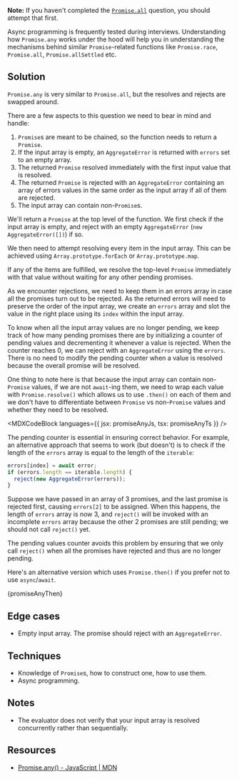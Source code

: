 

**Note:** If you haven't completed the [`Promise.all`](/questions/javascript/promise-all) question, you should attempt that first.

Async programming is frequently tested during interviews. Understanding how `Promise.any` works under the hood will help you in understanding the mechanisms behind similar `Promise`-related functions like `Promise.race`, `Promise.all`, `Promise.allSettled` etc.

## Solution

`Promise.any` is very similar to `Promise.all`, but the resolves and rejects are swapped around.

There are a few aspects to this question we need to bear in mind and handle:

1. `Promise`s are meant to be chained, so the function needs to return a `Promise`.
1. If the input array is empty, an `AggregateError` is returned with `errors` set to an empty array.
1. The returned `Promise` resolved immediately with the first input value that is resolved.
1. The returned `Promise` is rejected with an `AggregateError` containing an array of errors values in the same order as the input array if all of them are rejected.
1. The input array can contain non-`Promise`s.

We'll return a `Promise` at the top level of the function. We first check if the input array is empty, and reject with an empty `AggregateError` (`new AggregateError([])`) if so.

We then need to attempt resolving every item in the input array. This can be achieved using `Array.prototype.forEach` or `Array.prototype.map`.

If any of the items are fulfilled, we resolve the top-level `Promise` immediately with that value without waiting for any other pending promises.

As we encounter rejections, we need to keep them in an errors array in case all the promises turn out to be rejected. As the returned errors will need to preserve the order of the input array, we create an `errors` array and slot the value in the right place using its `index` within the input array.

To know when all the input array values are no longer pending, we keep track of how many pending promises there are by initializing a counter of pending values and decrementing it whenever a value is rejected. When the counter reaches 0, we can reject with an `AggregateError` using the `errors`. There is no need to modify the pending counter when a value is resolved because the overall promise will be resolved.

One thing to note here is that because the input array can contain non-`Promise` values, if we are not `await`-ing them, we need to wrap each value with `Promise.resolve()` which allows us to use `.then()` on each of them and we don't have to differentiate between `Promise` vs non-`Promise` values and whether they need to be resolved.

<MDXCodeBlock languages={{ jsx: promiseAnyJs, tsx: promiseAnyTs }} />

The pending counter is essential in ensuring correct behavior. For example, an alternative approach that seems to work (but doesn't) is to check if the length of the `errors` array is equal to the length of the `iterable`:

```js
errors[index] = await error;
if (errors.length == iterable.length) {
  reject(new AggregateError(errors));
}
```

Suppose we have passed in an array of 3 promises, and the last promise is rejected first, causing `errors[2]` to be assigned. When this happens, the length of `errors` array is now 3, and `reject()` will be invoked with an incomplete `errors` array because the other 2 promises are still pending; we should not call `reject()` yet.

The pending values counter avoids this problem by ensuring that we only call `reject()` when all the promises have rejected and thus are no longer pending.

Here's an alternative version which uses `Promise.then()` if you prefer not to use `async`/`await`.

<MDXCodeBlock>{promiseAnyThen}</MDXCodeBlock>

## Edge cases

- Empty input array. The promise should reject with an `AggregateError`.

## Techniques

- Knowledge of `Promise`s, how to construct one, how to use them.
- Async programming.

## Notes

- The evaluator does not verify that your input array is resolved concurrently rather than sequentially.

## Resources

- [Promise.any() - JavaScript | MDN](https://developer.mozilla.org/en-US/docs/Web/JavaScript/Reference/Global_Objects/Promise/any)
